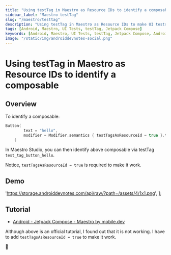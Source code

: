 ```yaml
---
title: "Using testTag in Maestro as Resource IDs to identify a composable"
sidebar_label: "Maestro testTag"
slug: "/maestro/testtag"
description: "Using testTag in Maestro as Resource IDs to make UI tests more robust"
tags: [Android, Maestro, UI Tests, testTag, Jetpack Compose]
keywords: [Android, Maestro, UI Tests, testTag, Jetpack Compose, Android Dev Notes]
image: "/static/img/androiddevnotes-social.png"
---
```



# Using testTag in Maestro as Resource IDs to identify a composable

## Overview

To identify a composable:

```kotlin
Button(
        text = "hello",
        modifier = Modifier.semantics { testTagsAsResourceId = true }.testTag("test_tag_button_hello")
    )
```

In Maestro Studio, you can then identify above composable via testTag `test_tag_button_hello`.

Notice, `testTagsAsResourceId = true` is required to make it work.

## Demo

  'https://storage.androiddevnotes.com/api/raw/?path=/assets/4/1x1.png',
];

<ImageDisplay imageUrls={imageUrls} />

## Tutorial

* [Android - Jetpack Compose - Maestro by mobile.dev](https://maestro.mobile.dev/platform-support/android-jetpack-compose#interacting-with-composable-with-accessibility)

Although above is an official tutorial, I found out that it is not working. I have to add `testTagsAsResourceId = true` to make it work.

🐣
